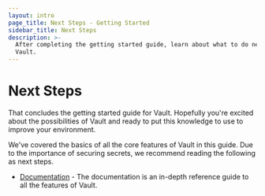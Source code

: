 ```yaml
---
layout: intro
page_title: Next Steps - Getting Started
sidebar_title: Next Steps
description: >-
  After completing the getting started guide, learn about what to do next with
  Vault.
---
```


# Next Steps

That concludes the getting started guide for Vault. Hopefully you're
excited about the possibilities of Vault and ready to put this knowledge
to use to improve your environment.

We've covered the basics of all the core features of Vault in this guide.
Due to the importance of securing secrets, we recommend reading the following
as next steps.

- [Documentation](/docs) - The documentation is an in-depth
  reference guide to all the features of Vault.
